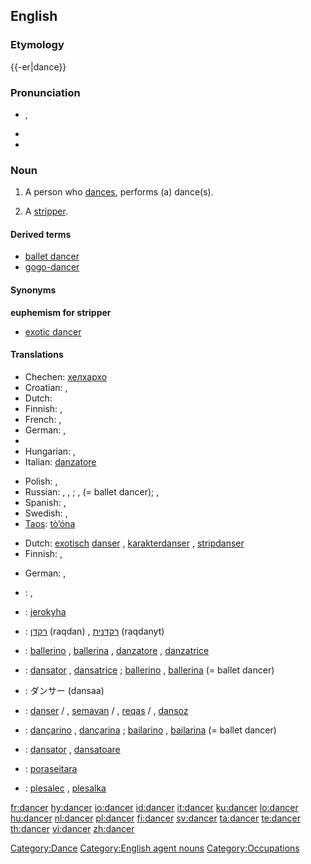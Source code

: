 ==English==
{{wikipedia}}
===Etymology===
{{-er|dance}}

===Pronunciation===
* {{a|UK}} {{IPA|/ˈdæns.ə(ɹ)/}}, {{SAMPA|/"d{ns.@(r)/}}
* {{audio|en-us-dancer.ogg|Audio (US)}}
* {{rhymes|ɑːnsə(r)}}

===Noun===
{{en-noun}}

# A person who [[dance]]s, performs (a) dance(s).
# {{euphemism}} A [[stripper]].

====Derived terms====
* [[ballet dancer]]
* [[gogo-dancer]]

====Synonyms====
'''euphemism for stripper'''
* [[exotic dancer]]

====Translations====
{{trans-top|person who dances}}
* Chechen: [[хелхархо]]
* Croatian: {{t|hr|plesač|m|alt=plèsāč}}, {{t|hr|plesačica|f|alt=plesàčica}}
* Dutch: {{t+|nl|danser|m}}
* Finnish: {{t+|fi|tanssija}}, {{t+|fi|tanssijatar}}
* French: {{t+|fr|danseur|m}}, {{t+|fr|danseuse|f}}
* German: {{t-|de|Tänzer|m}}, {{t-|de|Tänzerin|f}}
* {{trreq|Hindi}}
* Hungarian: {{t+|hu|táncos|m}}, {{t+|hu|táncosnő|f}}
* Italian: [[danzatore]] {{m}}
{{trans-mid}}
* Polish: {{t-|pl|tancerz|m}}, {{t-|pl|tancerka|f}}
* Russian: {{t|ru|танцор|m|tr=tancór|sc=Cyrl}}, {{t|ru|танцовщик|m|tr=tancóvš'ik|sc=Cyrl}}, {{t|ru|танцовщица|f|tr=tancóvš'ica|sc=Cyrl}}; {{t|ru|балерун|m|tr=bal'erún|sc=Cyrl}}, {{t+|ru|балерина|f|tr=bal'erína|sc=Cyrl}} (= ballet dancer); {{t|ru|плясун|m|tr=pl'asún|sc=Cyrl}}, {{t|ru|плясунья|f|tr=pl'asún'ja|sc=Cyrl}}
* Spanish: {{t-|es|bailarín|m}}, {{t-|es|bailarina|f}}
* Swedish: {{t-|sv|dansare|c}}, {{t-|sv|dansös|c}}
* [[Taos]]: [[tò’óna]]
{{trans-bottom}}

{{trans-top|euphemism for stripper}}
* Dutch: [[exotisch]] [[danser]] {{m}}, [[karakterdanser]] {{m}}, [[stripdanser]] {{m}}
* Finnish: {{t+|fi|tanssija}}, {{t+|fi|tanssijatar}}
{{trans-mid}}
* German: {{t+|de|Tänzerin|f}}, {{t-|de|Tänzer|m}}
{{trans-bottom}}

{{checktrans-top}}
* {{ttbc|Greek}}: {{t|el|χορευτής|m|tr=choreftís|sc=Grek}}, {{t|el|χορεύτρια|f|tr=choréftria|sc=Grek}}
* {{ttbc|Guaraní}}: [[jerokyha]]
* {{ttbc|Hebrew}}: [[רקדן]] (raqdan) {{m}}, [[רקדנית]] (raqdanyt) {{f}}
* {{ttbc|Italian}}: [[ballerino]] {{m}}, [[ballerina]] {{f}}, [[danzatore]] {{m}}, [[danzatrice]] {{f}}
* {{ttbc|Interlingua}}: [[dansator]] {{m}}, [[dansatrice]] {{f}}; [[ballerino]] {{m}}, [[ballerina]] {{f}} (= ballet dancer)
{{trans-mid}}
* {{ttbc|Japanese}}: ダンサー (dansaa)
* {{ttbc|Kurdish}}: [[danser]] {{m}} / {{f}}, [[semavan]] {{m}} / {{f}}, [[reqas]] {{m}} / {{f}}, [[dansoz]] {{f}}
* {{ttbc|Portuguese}}: [[dançarino]] {{m}}, [[dançarina]] {{f}}; [[bailarino]] {{m}}, [[bailarina]] {{f}} (= ballet dancer)
* {{ttbc|Romanian}}: [[dansator]] {{m}}, [[dansatoare]] {{f}}
* {{ttbc|Tupinambá}}: [[poraseitara]]
* {{ttbc|Slovene}}: [[plesalec]] {{m}}, [[plesalka]] {{f}}
{{trans-bottom}}

[[Category:Dance]]
[[Category:English agent nouns]]
[[Category:Occupations]]

[[fr:dancer]]
[[hy:dancer]]
[[io:dancer]]
[[id:dancer]]
[[it:dancer]]
[[ku:dancer]]
[[lo:dancer]]
[[hu:dancer]]
[[nl:dancer]]
[[pl:dancer]]
[[fi:dancer]]
[[sv:dancer]]
[[ta:dancer]]
[[te:dancer]]
[[th:dancer]]
[[vi:dancer]]
[[zh:dancer]]